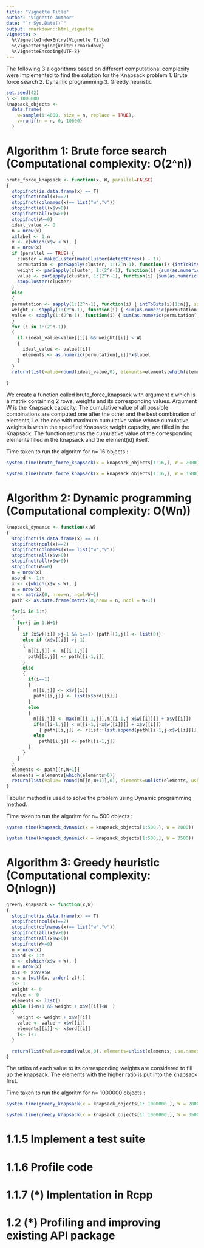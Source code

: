 ```yaml
---
title: "Vignette Title"
author: "Vignette Author"
date: "`r Sys.Date()`"
output: rmarkdown::html_vignette
vignette: >
  %\VignetteIndexEntry{Vignette Title}
  %\VignetteEngine{knitr::rmarkdown}
  %\VignetteEncoding{UTF-8}
---
```

The following 3 alogorithms based on different computational complexity were implemented to find the solution for the Knapsack problem
1. Brute force search
2. Dynamic programming
3. Greedy heuristic


```r

set.seed(42)
n <- 1000000
knapsack_objects <-
  data.frame(
    w=sample(1:4000, size = n, replace = TRUE),
    v=runif(n = n, 0, 10000)
  )

```

# Algorithm 1: Brute force search (Computational complexity: O(2^n))

```r

brute_force_knapsack <- function(x, W, parallel=FALSE)
{
  stopifnot(is.data.frame(x) == T)
  stopifnot(ncol(x)==2)
  stopifnot(colnames(x)== list("w","v"))
  stopifnot(all(x$v>0))
  stopifnot(all(x$w>0))
  stopifnot(W>=0)
  ideal_value <- 0
  n = nrow(x)
  x$label <- 1:n
  x <- x[which(x$w < W), ]
  n = nrow(x)
  if (parallel == TRUE) {
    cluster = makeCluster(makeCluster(detectCores() - 1))
    permutation <- parSapply(cluster, 1:(2^n-1), function(i) {intToBits(i)[1:n]}, simplify="array")
    weight <- parSapply(cluster, 1:(2^n-1), function(i) {sum(as.numeric(permutation[,i])*x$w) }, simplify="array")
    value <- parSapply(cluster, 1:(2^n-1), function(i) {sum(as.numeric(permutation[,i])*x$v) }, simplify="array")
    stopCluster(cluster)
  }
  else
  {
  permutation <- sapply(1:(2^n-1), function(i) { intToBits(i)[1:n]}, simplify="array")
  weight <- sapply(1:(2^n-1), function(i) { sum(as.numeric(permutation[,i])*x$w) }, simplify="array")
  value <- sapply(1:(2^n-1), function(i) { sum(as.numeric(permutation[,i])*x$v) }, simplify="array")
  }
  for (i in 1:(2^n-1))  
  {
    if (ideal_value<value[[i]] && weight[[i]] < W)
    {
      ideal_value <- value[[i]]
      elements <- as.numeric(permutation[,i])*x$label
    }
  }
  return(list(value=round(ideal_value,0), elements=elements[which(elements>0)])) 
  
}


```

We create a function called brute_force_knapsack with argument x which is a matrix containing 2 rows, weights and its corresponding values. Argument W is the Knapsack capacity. The cumulative value of all possible combinations are computed one after the other and the best combination of elements, i.e. the one with maximum cumulative value whose cumulative weights is within the specified Knapsack weight capacity, are filled in the Knapsack. The function returns the cumulative value of the corresponding elements filled in the knapsack and the element(id) itself.

Time taken to run the algoritm for n= 16 objects : 

```r
system.time(brute_force_knapsack(x = knapsack_objects[1:16,], W = 2000))

system.time(brute_force_knapsack(x = knapsack_objects[1:16,], W = 3500))

```


# Algorithm 2: Dynamic programming (Computational complexity: O(Wn))

```r

knapsack_dynamic <- function(x,W)
{
  stopifnot(is.data.frame(x) == T)
  stopifnot(ncol(x)==2)
  stopifnot(colnames(x)== list("w","v"))
  stopifnot(all(x$v>0))
  stopifnot(all(x$w>0))
  stopifnot(W>=0)
  n = nrow(x)
  x$ord <- 1:n
  x <- x[which(x$w < W), ]
  n = nrow(x)
  m <- matrix(0, nrow=n, ncol=W+1)
  path <- as.data.frame(matrix(0,nrow = n, ncol = W+1))

  for(i in 1:n)
  {
    for(j in 1:W+1)
    {
      if (x$w[[i]] >j-1 && i==1) {path[[1,j]] <- list(0)}
      else if (x$w[[i]] >j-1) 
      {
        m[[i,j]] <- m[[i-1,j]]
        path[[i,j]] <- path[[i-1,j]]
      }
      else 
      {
        if(i==1) 
        {
          m[[i,j]] <- x$v[[i]]
          path[[i,j]] <- list(x$ord[[i]])
        }
        else
        {
          m[[i,j]] <- max(m[[i-1,j]],m[[i-1,j-x$w[[i]]]] + x$v[[i]])
          if(m[[i-1,j]] < m[[i-1,j-x$w[[i]]]] + x$v[[i]])
            { path[[i,j]] <- rlist::list.append(path[[i-1,j-x$w[[i]]]],x$ord[[i]]) }
          else
            path[[i,j]] <- path[[i-1,j]]
        }
      }
    }
  }
  elements <- path[[n,W+1]]
  elements = elements[which(elements>0)]
  return(list(value= round(m[[n,W+1]],0), elements=unlist(elements, use.names = FALSE) ))
}

```

Tabular method is used to solve the problem using Dynamic programming method. 

Time taken to run the algoritm for n= 500 objects :

```r
system.time(knapsack_dynamic(x = knapsack_objects[1:500,], W = 2000))

system.time(knapsack_dynamic(x = knapsack_objects[1:500,], W = 3500))

```


# Algorithm 3: Greedy heuristic (Computational complexity: O(nlogn))

```r

greedy_knapsack <- function(x,W)
{
  stopifnot(is.data.frame(x) == T)
  stopifnot(ncol(x)==2)
  stopifnot(colnames(x)== list("w","v"))
  stopifnot(all(x$v>0))
  stopifnot(all(x$w>0))
  stopifnot(W>=0)
  n = nrow(x)
  x$ord <- 1:n
  x <- x[which(x$w < W), ]
  n = nrow(x)
  x$z <- x$v/x$w
  x <-x [with(x, order(-z)),]
  i<- 1
  weight <- 0
  value <- 0
  elements <- list()
  while (i<n+1 && weight + x$w[[i]]<W  )
  {
    weight <- weight + x$w[[i]] 
    value <- value + x$v[[i]]
    elements[[i]] <- x$ord[[i]]
    i<- i+1
  }

  return(list(value=round(value,0), elements=unlist(elements, use.names = FALSE) ))
}

```

The ratios of each value to its corresponding weights are considered to fill up the knapsack. The elements with the higher ratio is put into the knapsack first. 

Time taken to run the algoritm for n= 1000000 objects :

```r
system.time(greedy_knapsack(x = knapsack_objects[1: 1000000,], W = 2000), fast=FALSE)

system.time(greedy_knapsack(x = knapsack_objects[1: 1000000,], W = 3500), fast=FALSE)

```

# 1.1.5 Implement a test suite



# 1.1.6 Profile code



# 1.1.7 (*) Implentation in Rcpp



# 1.2 (*) Profiling and improving existing API package
